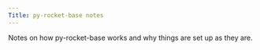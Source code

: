 ```yaml
---
Title: py-rocket-base notes
---
```


Notes on how py-rocket-base works and why things are set up as they are.
